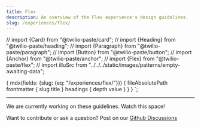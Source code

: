 ```yaml
---
title: Flex
description: An overview of the Flex experience's design guidelines.
slug: /experiences/flex/
---
```


// import {​Card} from "@twilio-paste/card";
// import {Heading} from "@twilio-paste/heading";
// import {Paragraph} from "@twilio-paste/paragraph";
// import {Button} from "@twilio-paste/button";
// import {​Anchor} from "@twilio-paste/anchor";
// import {Flex} from "@twilio-paste/flex";
// import illuSrc from "../../../static/images/patterns/empty-awaiting-data";

  {
    mdx(fields: {slug: {eq: "/experiences/flex/"}}) {
      fileAbsolutePath
      frontmatter {
        slug
        title
      }
      headings {
        depth
        value
      }
    }
  }
`;

<content>

<ComponentHeader name={props.pageContext.frontmatter.title} description={props.pageContext.frontmatter.description} />

</content>

---

<contentwrapper>

<PageAside data={props.data.mdx} />

<content>

We are currently working on these guidelines. Watch this space!

Want to contribute or ask a question? Post on our [Github Discussions](https://github.com/twilio-labs/paste/discussions)

</content>
</contentwrapper>
